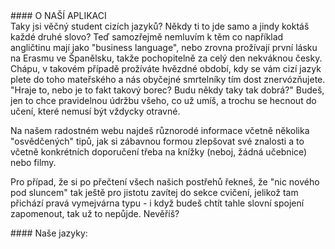 
<ScrollImage imageUrl="obrazky/uvod_banner.png" />
#### O NAŠÍ APLIKACI 
<div className="mt-10"/>
Taky jsi věčný student cizích jazyků? Někdy ti to jde samo a jindy koktáš každé druhé slovo? Teď samozřejmě nemluvím k těm co například angličtinu mají jako "business language", nebo zrovna prožívají první lásku na Erasmu ve Španělsku, takže pochopitelně za celý den nekváknou česky. Chápu, v takovém případě prožíváte hvězdné období, kdy se vám cizí jazyk plete do toho mateřského a nás obyčejné smrtelníky tím dost znervózňujete. "Hraje to, nebo je to fakt takový borec? Budu někdy taky tak dobrá?" Budeš, jen to chce pravidelnou údržbu všeho, co už umíš, a trochu se hecnout do učení, které nemusí být vždycky otravné.
    
Na našem radostném webu najdeš různorodé informace včetně několika "osvědčených" tipů, jak si zábavnou formou zlepšovat své znalosti a to včetně konkrétních doporučení třeba na knížky (neboj, žádná učebnice) nebo filmy.
      
Pro případ, že si po přečtení všech našich postřehů řekneš, že "nic nového pod sluncem" tak ještě pro jistotu zavítej do sekce cvičení, jelikož tam přichází pravá vymejvárna typu - i když budeš chtít tahle slovní spojení zapomenout, tak už to nepůjde. Nevěříš?



<div className="mt-10"/>
#### Naše jazyky:
 
